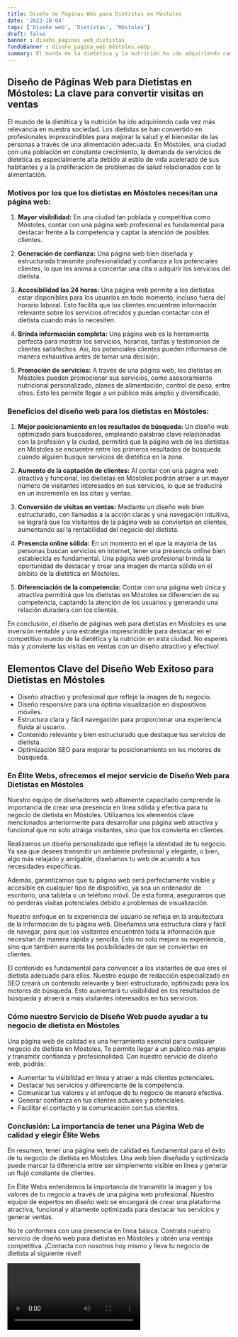 ```yaml
---
title: Diseño de Páginas Web para Dietistas en Móstoles
date: '2023-10-04'
tags: ['Diseño web', 'Dietistas', 'Móstoles']
draft: false
banner : diseño_paginas_web_dietistas
fondoBanner : diseño_pagina_web_móstoles.webp
summary: El mundo de la dietética y la nutrición ha ido adquiriendo cada vez más relevancia en nuestra sociedad. Los dietistas se han convertido en profesionales imprescindibles para mejorar la salud y el bienestar de las personas a través de una alimentación adecuada. En Móstoles, una ciudad con una población en constante crecimiento, la demanda de servicios de dietética es especialmente alta debido al estilo de vida acelerado de sus habitantes y a la proliferación de problemas de salud relacionados con la alimentación.
---
```


## Diseño de Páginas Web para Dietistas en Móstoles: La clave para convertir visitas en ventas

El mundo de la dietética y la nutrición ha ido adquiriendo cada vez más relevancia en nuestra sociedad. Los dietistas se han convertido en profesionales imprescindibles para mejorar la salud y el bienestar de las personas a través de una alimentación adecuada. En Móstoles, una ciudad con una población en constante crecimiento, la demanda de servicios de dietética es especialmente alta debido al estilo de vida acelerado de sus habitantes y a la proliferación de problemas de salud relacionados con la alimentación.

### Motivos por los que los dietistas en Móstoles necesitan una página web:

1. **Mayor visibilidad:** En una ciudad tan poblada y competitiva como Móstoles, contar con una página web profesional es fundamental para destacar frente a la competencia y captar la atención de posibles clientes.

2. **Generación de confianza:** Una página web bien diseñada y estructurada transmite profesionalidad y confianza a los potenciales clientes, lo que les anima a concertar una cita o adquirir los servicios del dietista.

3. **Accesibilidad las 24 horas:** Una página web permite a los dietistas estar disponibles para los usuarios en todo momento, incluso fuera del horario laboral. Esto facilita que los clientes encuentren información relevante sobre los servicios ofrecidos y puedan contactar con el dietista cuando más lo necesiten.

4. **Brinda información completa:** Una página web es la herramienta perfecta para mostrar los servicios, horarios, tarifas y testimonios de clientes satisfechos. Así, los potenciales clientes pueden informarse de manera exhaustiva antes de tomar una decisión.

5. **Promoción de servicios:** A través de una página web, los dietistas en Móstoles pueden promocionar sus servicios, como asesoramiento nutricional personalizado, planes de alimentación, control de peso, entre otros. Esto les permite llegar a un público más amplio y diversificado.

### Beneficios del diseño web para los dietistas en Móstoles:

1. **Mejor posicionamiento en los resultados de búsqueda:** Un diseño web optimizado para buscadores, empleando palabras clave relacionadas con la profesión y la ciudad, permitirá que la página web de los dietistas en Móstoles se encuentre entre los primeros resultados de búsqueda cuando alguien busque servicios de dietética en la zona.

2. **Aumento de la captación de clientes:** Al contar con una página web atractiva y funcional, los dietistas en Móstoles podrán atraer a un mayor número de visitantes interesados en sus servicios, lo que se traducirá en un incremento en las citas y ventas.

3. **Conversión de visitas en ventas:** Mediante un diseño web bien estructurado, con llamadas a la acción claras y una navegación intuitiva, se logrará que los visitantes de la página web se conviertan en clientes, aumentando así la rentabilidad del negocio del dietista.

4. **Presencia online sólida:** En un momento en el que la mayoría de las personas buscan servicios en internet, tener una presencia online bien establecida es fundamental. Una página web profesional brinda la oportunidad de destacar y crear una imagen de marca sólida en el ámbito de la dietética en Móstoles.

5. **Diferenciación de la competencia:** Contar con una página web única y atractiva permitirá que los dietistas en Móstoles se diferencien de su competencia, captando la atención de los usuarios y generando una relación duradera con los clientes.

En conclusión, el diseño de páginas web para dietistas en Móstoles es una inversión rentable y una estrategia imprescindible para destacar en el competitivo mundo de la dietética y la nutrición en esta ciudad. No esperes más y ¡convierte las visitas en ventas con un diseño atractivo y efectivo!

<GifSeo />

<Cta />

## Elementos Clave del Diseño Web Exitoso para Dietistas en Móstoles

- Diseño atractivo y profesional que refleje la imagen de tu negocio.
- Diseño responsive para una óptima visualización en dispositivos móviles.
- Estructura clara y fácil navegación para proporcionar una experiencia fluida al usuario.
- Contenido relevante y bien estructurado que destaque tus servicios de dietista.
- Optimización SEO para mejorar tu posicionamiento en los motores de búsqueda.

### En Élite Webs, ofrecemos el mejor servicio de Diseño Web para Dietistas en Móstoles

Nuestro equipo de diseñadores web altamente capacitado comprende la importancia de crear una presencia en línea sólida y efectiva para tu negocio de dietista en Móstoles. Utilizamos los elementos clave mencionados anteriormente para desarrollar una página web atractiva y funcional que no solo atraiga visitantes, sino que los convierta en clientes.

Realizamos un diseño personalizado que refleje la identidad de tu negocio. Ya sea que desees transmitir un ambiente profesional y elegante, o bien, algo más relajado y amigable, diseñamos tu web de acuerdo a tus necesidades específicas.

Además, garantizamos que tu página web será perfectamente visible y accesible en cualquier tipo de dispositivo, ya sea un ordenador de escritorio, una tableta o un teléfono móvil. De esta forma, aseguramos que no perderás visitas potenciales debido a problemas de visualización.

Nuestro enfoque en la experiencia del usuario se refleja en la arquitectura de la información de tu página web. Diseñamos una estructura clara y fácil de navegar, para que los visitantes encuentren toda la información que necesitan de manera rápida y sencilla. Esto no solo mejora su experiencia, sino que también aumenta las posibilidades de que se conviertan en clientes.

El contenido es fundamental para convencer a los visitantes de que eres el dietista adecuado para ellos. Nuestro equipo de redacción especializado en SEO creará un contenido relevante y bien estructurado, optimizado para los motores de búsqueda. Esto aumentará tu visibilidad en los resultados de búsqueda y atraerá a más visitantes interesados en tus servicios.

### Cómo nuestro Servicio de Diseño Web puede ayudar a tu negocio de dietista en Móstoles

Una página web de calidad es una herramienta esencial para cualquier negocio de dietista en Móstoles. Te permite llegar a un público más amplio y transmitir confianza y profesionalidad. Con nuestro servicio de diseño web, podrás:

- Aumentar tu visibilidad en línea y atraer a más clientes potenciales.
- Destacar tus servicios y diferenciarte de la competencia.
- Comunicar tus valores y el enfoque de tu negocio de manera efectiva.
- Generar confianza en tus clientes actuales y potenciales.
- Facilitar el contacto y la comunicación con tus clientes.

### Conclusión: La importancia de tener una Página Web de calidad y elegir Élite Webs

En resumen, tener una página web de calidad es fundamental para el éxito de tu negocio de dietista en Móstoles. Una web bien diseñada y optimizada puede marcar la diferencia entre ser simplemente visible en línea y generar un flujo constante de clientes.

En Élite Webs entendemos la importancia de transmitir la imagen y los valores de tu negocio a través de una página web profesional. Nuestro equipo de expertos en diseño web se encargará de crear una plataforma atractiva, funcional y altamente optimizada para destacar tus servicios y generar ventas.

No te conformes con una presencia en línea básica. Contrata nuestro servicio de diseño web para dietistas en Móstoles y obtén una ventaja competitiva. ¡Contacta con nosotros hoy mismo y lleva tu negocio de dietista al siguiente nivel!

<Video />

<CtaBot job='Dietistas' city='Móstoles'/>

<Gmaps query='Móstoles+españa+maps' />